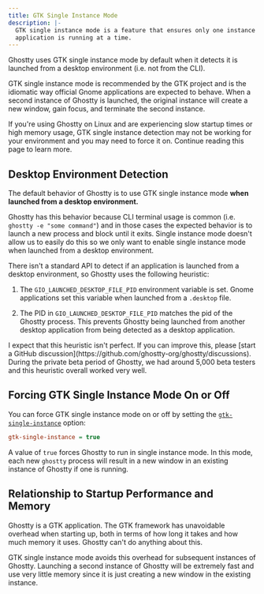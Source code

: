 ```yaml
---
title: GTK Single Instance Mode
description: |-
  GTK single instance mode is a feature that ensures only one instance of the
  application is running at a time.
---
```


Ghostty uses GTK single instance mode by default when it detects
it is launched from a desktop environment (i.e. not from the CLI).

GTK single instance mode is recommended by the GTK project and is
the idiomatic way official Gnome applications are expected to behave.
When a second instance of Ghostty is launched, the original
instance will create a new window, gain focus, and terminate the
second instance.

<Tip>
If you're using Ghostty on Linux and are experiencing slow startup times
or high memory usage, GTK single instance detection may not be
working for your environment and you may need to force it on.
Continue reading this page to learn more.
</Tip>

## Desktop Environment Detection

The default behavior of Ghostty is to use GTK single instance mode
**when launched from a desktop environment.**

Ghostty has this behavior because CLI terminal usage is common
(i.e. `ghostty -e "some command"`) and in those cases the expected
behavior is to launch a new process and block until it exits.
Single instance mode doesn't allow us to easily do this so we only
want to enable single instance mode when launched from a desktop
environment.

There isn't a standard API to detect if an application is launched
from a desktop environment, so Ghostty uses the following heuristic:

1. The `GIO_LAUNCHED_DESKTOP_FILE_PID` environment variable is set.
   Gnome applications set this variable when launched from a `.desktop`
   file.

2. The PID in `GIO_LAUNCHED_DESKTOP_FILE_PID` matches the pid of
   the Ghostty process. This prevents Ghostty being launched from
   another desktop application from being detected as a desktop
   application.

<Note>
I expect that this heuristic isn't perfect. If you can improve
this, please [start a GitHub discussion](https://github.com/ghostty-org/ghostty/discussions).
During the private beta period of Ghostty, we had around 5,000
beta testers and this heuristic overall worked very well.
</Note>

## Forcing GTK Single Instance Mode On or Off

You can force GTK single instance mode on or off by setting the
[`gtk-single-instance`](/docs/config/reference#gtk-single-instance) option:

```ini
gtk-single-instance = true
```

A value of `true` forces Ghostty to run in single instance mode.
In this mode, each new `ghostty` process will result in a new window
in an existing instance of Ghostty if one is running.

## Relationship to Startup Performance and Memory

Ghostty is a GTK application. The GTK framework has unavoidable
overhead when starting up, both in terms of how long it takes and
how much memory it uses. Ghostty can't do anything about this.

GTK single instance mode avoids this overhead for subsequent
instances of Ghostty. Launching a second instance of Ghostty
will be extremely fast and use very little memory since it is
just creating a new window in the existing instance.
